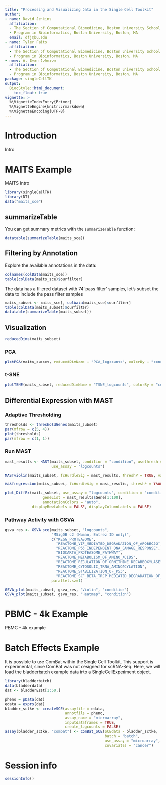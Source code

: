 ```yaml
---
title: "Processing and Visualizing Data in the Single Cell Toolkit"
author:
- name: David Jenkins
  affiliation: 
  - The Section of Computational Biomedicine, Boston University School of Medicine, Boston, MA
  - Program in Bioinformatics, Boston University, Boston, MA
  email: dfj@bu.edu
- name: Tyler Faits
  affiliation: 
  - The Section of Computational Biomedicine, Boston University School of Medicine, Boston, MA
  - Program in Bioinformatics, Boston University, Boston, MA
- name: W. Evan Johnson
  affiliation: 
  - The Section of Computational Biomedicine, Boston University School of Medicine, Boston, MA
  - Program in Bioinformatics, Boston University, Boston, MA
package: singleCellTK
output: 
  BiocStyle::html_document:
    toc_float: true
vignette: >
  %\VignetteIndexEntry{Primer}
  %\VignetteEngine{knitr::rmarkdown}
  %\VignetteEncoding{UTF-8}
---
```


# Introduction

Intro

# MAITS Example

MAITS intro

```r
library(singleCellTK)
library(DT)
data("maits_sce")
```

## summarizeTable

You can get summary metrics with the `summarizeTable` function:

```r
datatable(summarizeTable(maits_sce))
```

## Filtering by Annotation

Explore the available annotations in the data:

```r
colnames(colData(maits_sce))
table(colData(maits_sce)$ourfilter)
```

The data has a filtered dataset with 74 'pass filter' samples, let's subset
the data to include the pass filter samples

```r
maits_subset <- maits_sce[, colData(maits_sce)$ourfilter]
table(colData(maits_subset)$ourfilter)
datatable(summarizeTable(maits_subset))
```

## Visualization

```r
reducedDims(maits_subset)
```

### PCA

```r
plotPCA(maits_subset, reducedDimName = "PCA_logcounts", colorBy = "condition")
```


### t-SNE

```r
plotTSNE(maits_subset, reducedDimName = "TSNE_logcounts", colorBy = "condition")
```

## Differential Expression with MAST

### Adaptive Thresholding

```r
thresholds <- thresholdGenes(maits_subset)
par(mfrow = c(5, 4))
plot(thresholds)
par(mfrow = c(1, 1))
```

### Run MAST

```r
mast_results <- MAST(maits_subset, condition = "condition", usethresh = TRUE,
                     use_assay = "logcounts")
```

```r
MASTviolin(maits_subset, fcHurdleSig = mast_results, threshP = TRUE, variable = "condition")
```

```r
MASTregression(maits_subset, fcHurdleSig = mast_results, threshP = TRUE, variable = "condition")
```

```r
plot_DiffEx(maits_subset, use_assay = "logcounts", condition = "condition",
                 geneList = mast_results$Gene[1:100],
                 annotationColors = "auto",
            displayRowLabels = FALSE, displayColumnLabels = FALSE)
```

### Pathway Activity with GSVA

```r
gsva_res <- GSVA_sce(maits_subset, "logcounts",
                     "MSigDB c2 (Human, Entrez ID only)",
                     c("KEGG_PROTEASOME",
                       "REACTOME_VIF_MEDIATED_DEGRADATION_OF_APOBEC3G",
                       "REACTOME_P53_INDEPENDENT_DNA_DAMAGE_RESPONSE",
                       "BIOCARTA_PROTEASOME_PATHWAY",
                       "REACTOME_METABOLISM_OF_AMINO_ACIDS",
                       "REACTOME_REGULATION_OF_ORNITHINE_DECARBOXYLASE",
                       "REACTOME_CYTOSOLIC_TRNA_AMINOACYLATION",
                       "REACTOME_STABILIZATION_OF_P53",
                       "REACTOME_SCF_BETA_TRCP_MEDIATED_DEGRADATION_OF_EMI1"),
                     parallel.sz=1)

GSVA_plot(maits_subset, gsva_res, "Violin", "condition")
GSVA_plot(maits_subset, gsva_res, "Heatmap", "condition")
```

# PBMC - 4k Example

PBMC - 4k example

# Batch Effects Example

It is possible to use ComBat within the Single Cell Toolkit. This support is
experimental, since ComBat was not designed for scRNA-Seq. Here, we will load
the bladderbatch example data into a SingleCellExperiment object.

```r
library(bladderbatch)
data(bladderdata)
dat <- bladderEset[1:50,]

pheno = pData(dat)
edata = exprs(dat)
bladder_sctke <- createSCE(assayfile = edata,
                           annotfile = pheno,
                           assay_name = "microarray",
                           inputdataframes = TRUE,
                           create_logcounts = FALSE)
assay(bladder_sctke, "combat") <- ComBat_SCE(SCEdata = bladder_sctke,
                                             batch = "batch",
                                             use_assay = "microarray",
                                             covariates = "cancer")
```

# Session info {.unnumbered}

```r
sessionInfo()
```
